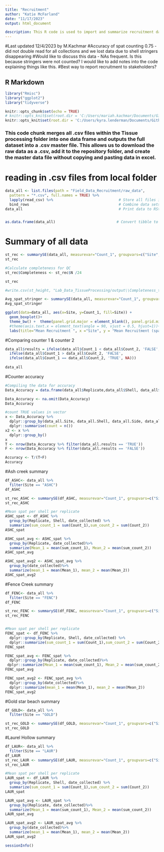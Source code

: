 ```yaml
---
title: "Recruitment"
author: "Katie McFarland"
date: "11/17/2023"
output: html_document

description: This R code is used to import and summarize recruitment data collected using shellstringers from the LISS Oyster Health Project at Ash Creek and Fence Creek intertidal sites in Connecticut and Goldstar beach and Laurel Hollow subtidal sites on Long Island, NY. 
---
```

#Last updated 12/4/2023 by M.Kachmar
#Accuracy of spat counting 0.75 - did not double read for all collections and we lost data due to shell stringers disappearing
#Would like to discuss this data - NAs frequent. Is this because stringers were not counted? I would like to add notes into the code explaining things like this. 
#Best way to report recruitment to stakeholders?



## R Markdown

```r
library("Rmisc")
library("ggplot2")
library("tidyverse")
```


```r
knitr::opts_chunk$set(echo = TRUE)
# knitr::opts_knit$set(root.dir = 'C:/Users/mariah.kachmar/Documents/Github/EAD-ASEB_EPA_LISS_Disease_Surveillance') #Mariah's
knitr::opts_knit$set(root.dir = 'C:/Users/kyra.lenderman/Documents/Github/EAD-ASEB_EPA_LISS_Disease_Surveillance') #Kyra's
```
### This code chunk merges all .csv files within the Tissue processing folder into one data frame and outputs the full dataset into a .csv master file. This allows us to download the raw data as a .csv, add it to the repository folder, and create the master data file without copying and pasting data in excel.
# reading in .csv files from local folder
```r
data_all <- list.files(path = "Field_Data_Recruitment/raw_data",                           # Identify all CSV files
  pattern = "*.csv", full.names = TRUE) %>% 
  lapply(read_csv) %>%                              # Store all files in list
  bind_rows                                         # Combine data sets into one data set 
data_all                                            # Print data to RStudio console


as.data.frame(data_all)                            # Convert tibble to data.frame

```





# Summary of all data 
```r
st_rec <- summarySE(data_all, measurevar="Count_1", groupvars=c("Site", "date_collected", "Replicate"))
st_rec 

#Calculate completeness for QC
st_rec$Completeness <- st_rec$N /24

st_rec

#write.csv(st_height, "Lab_Data_TissueProcessing/output\\Completeness_tissue_processing_data.csv", row.names=FALSE)
```

```r
Avg_spat_stringer <- summarySE(data_all, measurevar="Count_1", groupvars=c("Site", "date_collected"))
Avg_spat_stringer
```

```r
ggplot(data=data_all, aes(x=Site, y=Count_1, fill=Site)) +
  geom_boxplot()+  
  theme_bw() +  theme(panel.grid.major = element_blank(), panel.grid.minor = element_blank())+ 
  #theme(axis.text.x = element_text(angle = 90, vjust = 0.5, hjust=1))+
  labs(title="Mean Recruitment ", x ="Site", y = "Mean Recruitment (spat/shell)")

```


#Comparing counter 1 & counter 2

```r
data_all$results = ifelse(data_all$Count_1 < data_all$Count_2, 'FALSE',
  ifelse(data_all$Count_1 > data_all$Count_2, 'FALSE',
  ifelse(data_all$Count_1 == data_all$Count_2, 'TRUE', NA)))
  
data_all
```
#Counter accuracy
```r
#Compiling the data for accuracy
Data_Accuracy = data.frame(data_all$Replicate,data_all$Shell, data_all$Side,data_all$date_deployed, data_all$Site, data_all$Count_1, data_all$Count_2, data_all$results)

Data_Accuracy <- na.omit(Data_Accuracy)
Data_Accuracy

#count TRUE values in vector
x <- Data_Accuracy %>% 
  dplyr::group_by(data_all.Site, data_all.Shell, data_all.Side, data_all.date_deployed, data_all.results) %>% 
  dplyr::summarise(count = n())
x2 <- x %>% 
  dplyr::group_by()
x
T <- nrow(Data_Accuracy %>% filter(data_all.results == 'TRUE'))
F <- nrow(Data_Accuracy %>% filter(data_all.results == 'FALSE'))

Accuracy <- T/(T+F)
Accuracy


```
#Ash creek summary
```r

df_ASHC<- data_all %>%
  filter(Site == "ASHC")
df_ASHC

st_rec_ASHC <- summarySE(df_ASHC, measurevar="Count_1", groupvars=c("Site", "date_collected", "Replicate"))
st_rec_ASHC

#Mean spat per shell per replicate
ASHC_spat <- df_ASHC %>%
  group_by(Replicate, Shell, date_collected) %>%
  summarize(sum_count_1 = sum(Count_1),sum_count_2 = sum(Count_2))
ASHC_spat

ASHC_spat_avg <- ASHC_spat %>%
  group_by(Replicate, date_collected)%>%
  summarize(Mean_1 = mean(sum_count_1), Mean_2 = mean(sum_count_2))
ASHC_spat_avg

ASHC_spat_avg2 <- ASHC_spat_avg %>%
  group_by(date_collected)%>%
  summarize(mean_1 = mean(Mean_1), mean_2 = mean(Mean_2))
ASHC_spat_avg2


```

#Fence Creek summary
```r
df_FENC<- data_all %>%
  filter(Site == "FENC")
df_FENC

st_rec_FENC <- summarySE(df_FENC, measurevar="Count_1", groupvars=c("Site", "date_collected", "Replicate"))
st_rec_FENC


#Mean spat per shell per replicate
FENC_spat <- df_FENC %>%
  dplyr::group_by(Replicate, Shell, date_collected) %>%
  dplyr::summarize(sum_count_1 = sum(Count_1),sum_count_2 = sum(Count_2))
FENC_spat

FENC_spat_avg <- FENC_spat %>%
  dplyr::group_by(Replicate, date_collected)%>%
 dplyr::summarize(Mean_1 = mean(sum_count_1), Mean_2 = mean(sum_count_2))
FENC_spat_avg

FENC_spat_avg2 <- FENC_spat_avg %>%
  dplyr::group_by(date_collected)%>%
  dplyr::summarize(mean_1 = mean(Mean_1), mean_2 = mean(Mean_2))
FENC_spat_avg2
```

#Gold star beach summary
```r
df_GOLD<- data_all %>%
  filter(Site == "GOLD")

st_rec_GOLD <- summarySE(df_GOLD, measurevar="Count_1", groupvars=c("Site", "date_collected", "Replicate"))
st_rec_GOLD
```

#Laurel Hollow summary
```r
df_LAUR<- data_all %>%
  filter(Site == "LAUR")
df_LAUR
st_rec_LAUR <- summarySE(df_LAUR, measurevar="Count_1", groupvars=c("Site", "date_collected", "Replicate"))
st_rec_LAUR

#Mean spat per shell per replicate
LAUR_spat <- df_LAUR %>%
  group_by(Replicate, Shell, date_collected) %>%
  summarize(sum_count_1 = sum(Count_1),sum_count_2 = sum(Count_2))
LAUR_spat

LAUR_spat_avg <- LAUR_spat %>%
  group_by(Replicate, date_collected)%>%
  summarize(Mean_1 = mean(sum_count_1), Mean_2 = mean(sum_count_2))
LAUR_spat_avg

LAUR_spat_avg2 <- LAUR_spat_avg %>%
  group_by(date_collected)%>%
  summarize(mean_1 = mean(Mean_1), mean_2 = mean(Mean_2))
LAUR_spat_avg2
```






```r
sessionInfo()
```

